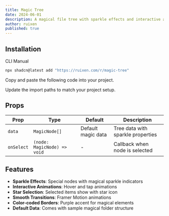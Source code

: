```yaml
---
title: Magic Tree
date: 2024-06-01
description: A magical file tree with sparkle effects and interactive animations
author: ruixen
published: true
---
```


<ComponentPreview name="magic-tree-demo" />

## Installation

<Tabs defaultValue="cli">

<TabsList>
  <TabsTrigger value="cli">CLI</TabsTrigger>
  <TabsTrigger value="manual">Manual</TabsTrigger>
</TabsList>
<TabsContent value="cli">

```bash
npx shadcn@latest add "https://ruixen.com/r/magic-tree"
```

</TabsContent>

<TabsContent value="manual">

<Steps>

<Step>Copy and paste the following code into your project.</Step>

<ComponentSource name="magic-tree" />

<Step>Update the import paths to match your project setup.</Step>

</Steps>

</TabsContent>

</Tabs>

## Props

| Prop       | Type                        | Default            | Description                       |
| ---------- | --------------------------- | ------------------ | --------------------------------- |
| `data`     | `MagicNode[]`               | Default magic data | Tree data with sparkle properties |
| `onSelect` | `(node: MagicNode) => void` | -                  | Callback when node is selected    |

## Features

- **Sparkle Effects**: Special nodes with magical sparkle indicators
- **Interactive Animations**: Hover and tap animations
- **Star Selection**: Selected items show with star icon
- **Smooth Transitions**: Framer Motion animations
- **Color-coded Borders**: Purple accent for magical elements
- **Default Data**: Comes with sample magical folder structure
